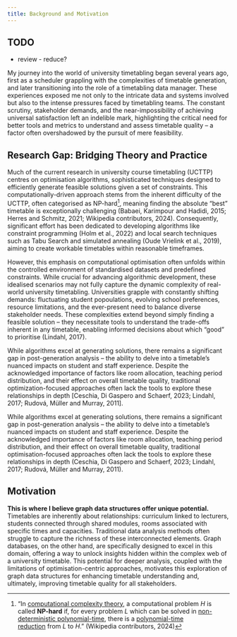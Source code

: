 ```yaml
---
title: Background and Motivation
---
```


::: callout-warning
## TODO

-   review - reduce?
:::

My journey into the world of university timetabling began several years ago, first as a scheduler grappling with the complexities of timetable generation, and later transitioning into the role of a timetabling data manager. These experiences exposed me not only to the intricate data and systems involved but also to the intense pressures faced by timetabling teams. The constant scrutiny, stakeholder demands, and the near-impossibility of achieving universal satisfaction left an indelible mark, highlighting the critical need for better tools and metrics to understand and assess timetable quality – a factor often overshadowed by the pursuit of mere feasibility.

## Research Gap: Bridging Theory and Practice

Much of the current research in university course timetabling (UCTTP) centres on optimisation algorithms, sophisticated techniques designed to efficiently generate feasible solutions given a set of constraints. This computationally-driven approach stems from the inherent difficulty of the UCTTP, often categorised as NP-hard[^1], meaning finding the absolute "best" timetable is exceptionally challenging (Babaei, Karimpour and Hadidi, 2015; Herres and Schmitz, 2021; Wikipedia contributors, 2024). Consequently, significant effort has been dedicated to developing algorithms like constraint programming (Holm et al., 2022) and local search techniques such as Tabu Search and simulated annealing (Oude Vrielink et al., 2019), aiming to create workable timetables within reasonable timeframes.

However, this emphasis on computational optimisation often unfolds within the controlled environment of standardised datasets and predefined constraints. While crucial for advancing algorithmic development, these idealised scenarios may not fully capture the dynamic complexity of real-world university timetabling. Universities grapple with constantly shifting demands: fluctuating student popoulations, evolving school preferences, resource limitations, and the ever-present need to balance diverse stakeholder needs. These complexities extend beyond simply finding a feasible solution – they necessitate tools to understand the trade-offs inherent in any timetable, enabling informed decisions about which "good" to prioritise (Lindahl, 2017).

While algorithms excel at generating solutions, there remains a significant gap in post-generation analysis – the ability to delve into a timetable's nuanced impacts on student and staff experience. Despite the acknowledged importance of factors like room allocation, teaching period distribution, and their effect on overall timetable quality, traditional optimization-focused approaches often lack the tools to explore these relationships in depth [Ceschia, Di Gaspero and Schaerf, 2023; Lindahl, 2017; Rudová, Müller and Murray, 2011].

While algorithms excel at generating solutions, there remains a significant gap in post-generation analysis – the ability to delve into a timetable's nuanced impacts on student and staff experience. Despite the acknowledged importance of factors like room allocation, teaching period distribution, and their effect on overall timetable quality, traditional optimisation-focused approaches often lack the tools to explore these relationships in depth (Ceschia, Di Gaspero and Schaerf, 2023; Lindahl, 2017; Rudová, Müller and Murray, 2011). 

## Motivation

**This is where I believe graph data structures offer unique potential.** Timetables are inherently about relationships: curriculum linked to lecturers, students connected through shared modules, rooms associated with specific times and capacities. Traditional data analysis methods often struggle to capture the richness of these interconnected elements. Graph databases, on the other hand, are specifically designed to excel in this domain, offering a way to unlock insights hidden within the complex web of a university timetable. This potential for deeper analysis, coupled with the limitations of optimisation-centric approaches, motivates this exploration of graph data structures for enhancing timetable understanding and, ultimately, improving timetable quality for all stakeholders.

[^1]: "In [computational complexity theory](https://en.wikipedia.org/wiki/Computational_complexity_theory "Computational complexity theory"), a computational problem *H* is called **NP-hard** if, for every problem *L* which can be solved in [non-deterministic polynomial-time](https://en.wikipedia.org/wiki/NP_(complexity) "NP (complexity)"), there is a [polynomial-time reduction](https://en.wikipedia.org/wiki/Polynomial_time_reduction "Polynomial time reduction") from *L* to *H*." (Wikipedia contributors, 2024)

